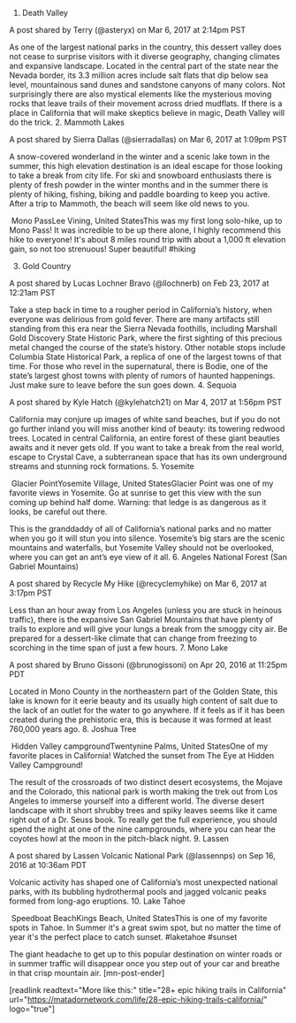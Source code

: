 1. Death Valley





A post shared by Terry (@asteryx) on Mar 6, 2017 at 2:14pm PST



As one of the largest national parks in the country, this dessert valley does not cease to surprise visitors with it diverse geography, changing climates and expansive landscape. Located in the central part of the state near the Nevada border, its 3.3 million acres include salt flats that dip below sea level, mountainous sand dunes and sandstone canyons of many colors. Not surprisingly there are also mystical elements like the mysterious moving rocks that leave trails of their movement across dried mudflats. If there is a place in California that will make skeptics believe in magic, Death Valley will do the trick.
2. Mammoth Lakes





A post shared by Sierra Dallas (@sierradallas) on Mar 6, 2017 at 1:09pm PST



A snow-covered wonderland in the winter and a scenic lake town in the summer, this high elevation destination is an ideal escape for those looking to take a break from city life. For ski and snowboard enthusiasts there is plenty of fresh powder in the winter months and in the summer there is plenty of hiking, fishing, biking and paddle boarding to keep you active. After a trip to Mammoth, the beach will seem like old news to you.

 Mono PassLee Vining, United StatesThis was my first long solo-hike, up to Mono Pass! It was incredible to be up there alone, I highly recommend this hike to everyone! It's about 8 miles round trip with about a 1,000 ft elevation gain, so not too strenuous! Super beautiful! #hiking

3. Gold Country





A post shared by Lucas Lochner Bravo (@llochnerb) on Feb 23, 2017 at 12:21am PST



Take a step back in time to a rougher period in California’s history, when everyone was delirious from gold fever. There are many artifacts still standing from this era near the Sierra Nevada foothills, including Marshall Gold Discovery State Historic Park, where the first sighting of this precious metal changed the course of the state’s history. Other notable stops include Columbia State Historical Park, a replica of one of the largest towns of that time. For those who revel in the supernatural, there is Bodie, one of the state’s largest ghost towns with plenty of rumors of haunted happenings. Just make sure to leave before the sun goes down.
4. Sequoia





A post shared by Kyle Hatch (@kylehatch21) on Mar 4, 2017 at 1:56pm PST



California may conjure up images of white sand beaches, but if you do not go further inland you will miss another kind of beauty: its towering redwood trees. Located in central California, an entire forest of these giant beauties awaits and it never gets old. If you want to take a break from the real world, escape to Crystal Cave, a subterranean space that has its own underground streams and stunning rock formations.
5. Yosemite

 Glacier PointYosemite Village, United StatesGlacier Point was one of my favorite views in Yosemite. Go at sunrise to get this view with the sun coming up behind half dome.
Warning: that ledge is as dangerous as it looks, be careful out there.


This is the granddaddy of all of California’s national parks and no matter when you go it will stun you into silence. Yosemite’s big stars are the scenic mountains and waterfalls, but Yosemite Valley should not be overlooked, where you can get an ant’s eye view of it all.
6. Angeles National Forest (San Gabriel Mountains)





A post shared by Recycle My Hike (@recyclemyhike) on Mar 6, 2017 at 3:17pm PST



Less than an hour away from Los Angeles (unless you are stuck in heinous traffic), there is the expansive San Gabriel Mountains that have plenty of trails to explore and will give your lungs a break from the smoggy city air. Be prepared for a dessert-like climate that can change from freezing to scorching in the time span of just a few hours.
7. Mono Lake





A post shared by Bruno Gissoni (@brunogissoni) on Apr 20, 2016 at 11:25pm PDT



Located in Mono County in the northeastern part of the Golden State, this lake is known for it eerie beauty and its usually high content of salt due to the lack of an outlet for the water to go anywhere. If it feels as if it has been created during the prehistoric era, this is because it was formed at least 760,000 years ago.
8. Joshua Tree

 Hidden Valley campgroundTwentynine Palms, United StatesOne of my favorite places in California! Watched the sunset from The Eye at Hidden Valley Campground!

The result of the crossroads of two distinct desert ecosystems, the Mojave and the Colorado, this national park is worth making the trek out from Los Angeles to immerse yourself into a different world. The diverse desert landscape with it short shrubby trees and spiky leaves seems like it came right out of a Dr. Seuss book. To really get the full experience, you should spend the night at one of the nine campgrounds, where you can hear the coyotes howl at the moon in the pitch-black night.
9. Lassen





A post shared by Lassen Volcanic National Park (@lassennps) on Sep 16, 2016 at 10:36am PDT



Volcanic activity has shaped one of California’s most unexpected national parks, with its bubbling hydrothermal pools and jagged volcanic peaks formed from long-ago eruptions.
10. Lake Tahoe

 Speedboat BeachKings Beach, United StatesThis is one of my favorite spots in Tahoe. In Summer it's a great swim spot, but no matter the time of year it's the perfect place to catch sunset. #laketahoe #sunset

The giant headache to get up to this popular destination on winter roads or in summer traffic will disappear once you step out of your car and breathe in that crisp mountain air. [mn-post-ender]

[readlink readtext="More like this:" title="28+ epic hiking trails in California" url="https://matadornetwork.com/life/28-epic-hiking-trails-california/" logo="true"]